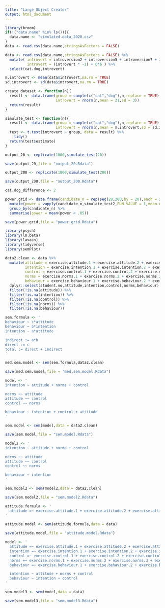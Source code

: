```yaml
---
title: "Large Object Creater"
output: html_document
---
```


```r
library(broom)
if(!("data.name" %in% ls())){
  data.name <- "simulated.data_2020.csv"
}
data <- read.csv(data.name,stringsAsFactors = FALSE)
```


```r
data <- read.csv(data.name,stringsAsFactors = FALSE) %>%
  mutate( introvert = introversion2 + introversion5 + introversion7 + introversion8 + introversion10,
          introvert = (introvert * -1) + 6*6 ) %>%
  select(cat.dog,introvert)

m.introvert <- mean(data$introvert,na.rm = TRUE)
sd.introvert <- sd(data$introvert,na.rm = TRUE)

create_dataset <- function(n){
  result <- data.frame(group = sample(c("cat","dog"),n,replace = TRUE),
                       introvert = rnorm(n,mean = 21,sd = 3))
  return(result)
}

simulate_test <- function(n){
  result <- data.frame(group = sample(c("cat","dog"),n,replace = TRUE),
                       introvert = rnorm(n,mean = m.introvert,sd = sd.introvert))
  test <- t.test(introvert ~ group, data = result) %>%
    tidy()
  return(test$estimate)
}

output_20 <- replicate(1000,simulate_test(20))

save(output_20,file = "output_20.Rdata")

output_200 <- replicate(1000,simulate_test(200))

save(output_200,file = "output_200.Rdata")

cat.dog_difference <- 2

power.grid <- data.frame(candidate_n = rep(seq(20,200,by = 20),each = 200)) %>%
  mutate(power = vapply(candidate_n,simulate_test2,FUN.VALUE = 1,mean.diff = cat.dog_difference)) %>%
  group_by(candidate_n) %>%
  summarise(power = mean(power < .05))

save(power.grid,file = "power.grid.Rdata")
```

```r


library(psych)
library(lm.beta)
library(lavaan)
library(tidyverse)
library(semPlot)

data2.clean <- data %>%
  mutate(attitude = exercise.attitude.1 + exercise.attitude.2 + exercise.attitude.3 + exercise.attitude.4 + exercise.attitude.5,
         intention = exercise.intention.1 + exercise.intention.2 + exercise.intention.3 + exercise.intention.4 + exercise.intention.5,
         control = exercise.control.1 + exercise.control.2 + exercise.control.3,
         norms = exercise.norms.1 + exercise.norms.2 + exercise.norms.3 + exercise.norms.4 + exercise.norms.5,
         behaviour = exercise.behaviour.1 + exercise.behaviour.2 + exercise.behaviour.3 + exercise.behaviour.4 + exercise.behaviour.5) %>%
  dplyr::select(student.no,attitude,intention,control,norms,behaviour) %>%
  filter(!is.na(attitude)) %>%
  filter(!is.na(intention)) %>%
  filter(!is.na(control)) %>%
  filter(!is.na(norms)) %>%
  filter(!is.na(behaviour))

sem.formula <- '
behaviour ~ c*attitude
behaviour ~ b*intention
intention ~ a*attitude

indirect := a*b
direct := c
total := direct + indirect
'

med.sem.model <- sem(sem.formula,data2.clean)

save(med.sem.model,file = "med.sem.model.Rdata")

model <- '
intention ~ attitude + norms + control

norms ~~ attitude
attitude ~~ control
control ~~ norms

behaviour ~ intention + control + attitude
'

sem.model <- sem(model,data = data2.clean)

save(sem.model,file = "sem.model.Rdata")

model2 <- '
intention ~ attitude + norms + control

norms ~~ attitude
attitude ~~ control
control ~~ norms

behaviour ~ intention
'

sem.model2 <- sem(model2,data = data2.clean)

save(sem.model2,file = "sem.model2.Rdata")

attitude.formula <- '
  attitude =~ exercise.attitude.1 + exercise.attitude.2 + exercise.attitude.3 + exercise.attitude.4 + exercise.attitude.5
'

attitude.model <- sem(attitude.formula,data = data)

save(attitude.model,file = "attitude.model.Rdata")

model <- '
  attitude =~ exercise.attitude.1 + exercise.attitude.2 + exercise.attitude.3 + exercise.attitude.4 + exercise.attitude.5
  intention =~ exercise.intention.1 + exercise.intention.2 + exercise.intention.3 + exercise.intention.4 + exercise.intention.5
  control =~ exercise.control.1 + exercise.control.2 + exercise.control.3
  norms =~ exercise.norms.1 + exercise.norms.2 + exercise.norms.3 + exercise.norms.4 + exercise.norms.5
  behaviour =~ exercise.behaviour.1 + exercise.behaviour.2 + exercise.behaviour.3 + exercise.behaviour.4 + exercise.behaviour.5

  intention ~ attitude + norms + control
  behaviour ~ intention + control
'

sem.model3 <- sem(model,data = data)

save(sem.model3,file = "sem.model3.Rdata")
```